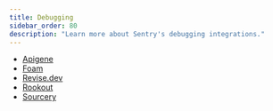 ```yaml
---
title: Debugging
sidebar_order: 80
description: "Learn more about Sentry's debugging integrations."
---
```

- [Apigene](/organization/integrations/debugging/apigene/)
- [Foam](/organization/integrations/debugging/foamai/)
- [Revise.dev](/organization/integrations/debugging/revisedev/)
- [Rookout](/organization/integrations/debugging/rookout/)
- [Sourcery](/organization/integrations/debugging/sourcery/)

